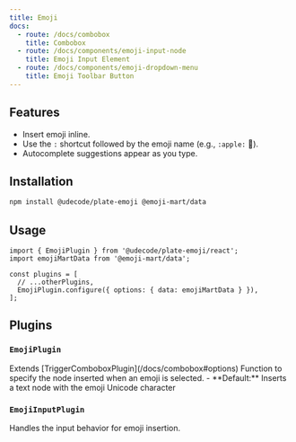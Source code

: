 ```yaml
---
title: Emoji
docs:
  - route: /docs/combobox
    title: Combobox
  - route: /docs/components/emoji-input-node
    title: Emoji Input Element
  - route: /docs/components/emoji-dropdown-menu
    title: Emoji Toolbar Button
---
```


<ComponentPreview name="emoji-demo" />

<PackageInfo>

## Features

- Insert emoji inline.
- Use the `:` shortcut followed by the emoji name (e.g., `:apple:` 🍎).
- Autocomplete suggestions appear as you type.

</PackageInfo>

## Installation

```bash
npm install @udecode/plate-emoji @emoji-mart/data
```

## Usage

```tsx
import { EmojiPlugin } from '@udecode/plate-emoji/react';
import emojiMartData from '@emoji-mart/data';

const plugins = [
  // ...otherPlugins,
  EmojiPlugin.configure({ options: { data: emojiMartData } }),
];
```

## Plugins

### `EmojiPlugin`

<API name="EmojiPlugin">
  Extends [TriggerComboboxPlugin](/docs/combobox#options)
<APIOptions>
  <APIItem name="createEmojiNode" type="(emoji: TEmoji): ElementOrTextOf<any>" optional>
    Function to specify the node inserted when an emoji is selected.
    - **Default:** Inserts a text node with the emoji Unicode character
  </APIItem>
</APIOptions>
</API>

### `EmojiInputPlugin`

Handles the input behavior for emoji insertion.